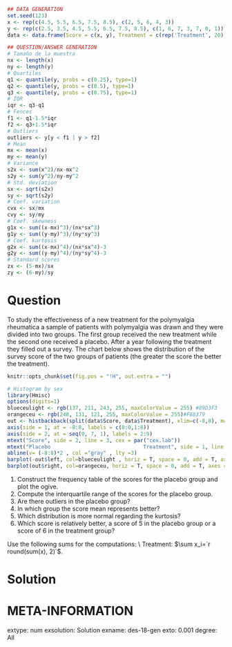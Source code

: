 ```r
## DATA GENERATION
set.seed(123)
x <- rep(c(4.5, 5.5, 6.5, 7.5, 8.5), c(2, 5, 6, 4, 3))
y <- rep(c(2.5, 3.5, 4.5, 5.5, 6.5, 7.5, 8.5), c(1, 6, 7, 3, 7, 0, 1))
data <- data.frame(Score = c(x, y), Treatment = c(rep('Treatment', 20), rep('Placebo', 25)))

## QUESTION/ANSWER GENERATION
# Tamaño de la muestra
nx <- length(x)
ny <- length(y)
# Quartiles
q1 <- quantile(y, probs = c(0.25), type=1)
q2 <- quantile(y, probs = c(0.5), type=1)
q3 <- quantile(y, probs = c(0.75), type=1)
# IQR
iqr <- q3-q1
# Fences
f1 <- q1-1.5*iqr
f2 <- q3+1.5*iqr
# Outliers
outliers <- y[y < f1 | y > f2]
# Mean
mx <- mean(x)
my <- mean(y)
# Variance
s2x <- sum(x^2)/nx-mx^2
s2y <- sum(y^2)/ny-my^2
# Std. deviation
sx <- sqrt(s2x)
sy <- sqrt(s2y)
# Coef. variation
cvx <- sx/mx
cvy <- sy/my
# Coef. skewness
g1x <- sum((x-mx)^3)/(nx*sx^3)
g1y <- sum((y-my)^3)/(ny*sy^3)
# Coef. kurtosis
g2x <- sum((x-mx)^4)/(nx*sx^4)-3
g2y <- sum((y-my)^4)/(ny*sy^4)-3
# Standard scores
zx <- (5-mx)/sx
zy <- (6-my)/sy
```

Question
========

\puntos{5}To study the effectiveness of a new treatment for the polymyalgia rheumatica a sample of patients with polymyalgia was drawn and they were divided into two groups. The first group received the new treatment while the second one received a placebo. After a year following the treatment they filled out a survey. The chart below shows the distribution of the survey score of the two groups of patients (the greater the score the better the treatment).

```r
knitr::opts_chunk$set(fig.pos = "!H", out.extra = "")
```


```r
# Histogram by sex
library(Hmisc)
options(digits=1)
blueceulight <- rgb(137, 211, 243, 255, maxColorValue = 255) #89D3F3
orangeceu <- rgb(248, 131, 121, 255, maxColorValue = 255)#F88379
out <- histbackback(split(data$Score, data$Treatment), xlim=c(-8,8), main = 'Frequency distribution of scores', axes = F)
axis(side = 1, at = -8:8, labels = c(8:0,1:8))
axis(side = 2, at = seq(0, 7, 1), labels = 2:9)
mtext("Score", side = 2, line = 3, cex = par("cex.lab"))
mtext("Placebo                              Treatment", side = 1, line = 3, cex = par("cex.lab"))
abline(v= (-8:8)*2 , col ="gray" , lty =3) 
barplot(-out$left, col=blueceulight , horiz = T, space = 0, add = T, axes = F) 
barplot(out$right, col=orangeceu, horiz = T, space = 0, add = T, axes = F) 
```

1. Construct the frequency table of the scores for the placebo group and plot the ogive.
2. Compute the interquartile range of the scores for the placebo group.
3. Are there outliers in the placebo group?
4. In which group the score mean represents better?
5. Which distribution is more normal regarding the kurtosis?
6. Which score is relatively better, a score of 5 in the placebo group or a score of 6 in the treatment group?

Use the following sums for the computations: \\
Treatment: $\sum x_i=`r round(sum(x), 2)`$.


Solution
========


META-INFORMATION
================
extype: num
exsolution: Solution
exname: des-18-gen
exto: 0.001
degree: All
 
